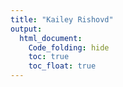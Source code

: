 ```yaml
---
title: "Kailey Rishovd"
output: 
  html_document:
    Code_folding: hide
    toc: true
    toc_float: true
---
```

